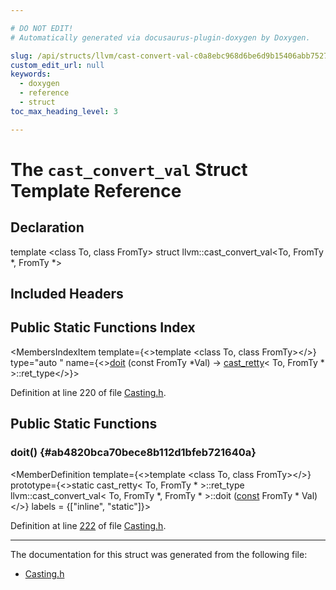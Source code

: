 ```yaml
---

# DO NOT EDIT!
# Automatically generated via docusaurus-plugin-doxygen by Doxygen.

slug: /api/structs/llvm/cast-convert-val-c0a8ebc968d6be6d9b15406abb7527dd
custom_edit_url: null
keywords:
  - doxygen
  - reference
  - struct
toc_max_heading_level: 3

---
```





# The `cast_convert_val` Struct Template Reference

<DoxygenPage pluginConfig={pluginConfig}>



## Declaration

<CodeBlock>template &lt;class To, class FromTy&gt;
struct llvm::cast_convert_val&lt;To, FromTy &#42;, FromTy &#42;&gt;</CodeBlock>

## Included Headers

<IncludesList>
<IncludesListItem
  filePath="llvm/Support/Casting.h"
  permalink="/docs/api/files/include/include/llvm/include/llvm/support/casting-h"
  isLocal="true" />
</IncludesList>

## Public Static Functions Index

<MembersIndex>

<MembersIndexItem
  template={<>template &lt;class To, class FromTy&gt;</>}
  type="auto "
  name={<><a href="#ab4820bca70bece8b112d1bfeb721640a">doit</a> (const FromTy &#42;Val) -&gt; <a href="/docs/api/structs/llvm/cast-retty">cast&#95;retty</a>&lt; To, FromTy &#42; &gt;::ret&#95;type</>}>
</MembersIndexItem>

</MembersIndex>


Definition at line 220 of file <a href="/docs/api/files/include/include/llvm/include/llvm/support/casting-h">Casting.h</a>.

<SectionDefinition>

## Public Static Functions

### doit() {#ab4820bca70bece8b112d1bfeb721640a}

<MemberDefinition
  template={<>template &lt;class To, class FromTy&gt;</>}
  prototype={<>static cast&#95;retty&lt; To, FromTy &#42; &gt;::ret&#95;type llvm::cast&#95;convert&#95;val&lt; To, FromTy &#42;, FromTy &#42; &gt;::doit (<a href="/docs/api/files/lib/lib/target/lib/target/aarch64/aarch64promoteconstant-cpp/#a90f8350fecae261c25be85d38b451bff">const</a> FromTy &#42; Val)</>}
  labels = {["inline", "static"]}>

Definition at line <a href="/docs/api/files/include/include/llvm/include/llvm/support/casting-h/#l00222">222</a> of file <a href="/docs/api/files/include/include/llvm/include/llvm/support/casting-h">Casting.h</a>.
</MemberDefinition>

</SectionDefinition>

<hr/>

The documentation for this struct was generated from the following file:

<ul>
<li><a href="/docs/api/files/include/include/llvm/include/llvm/support/casting-h">Casting.h</a></li>
</ul>

</DoxygenPage>
